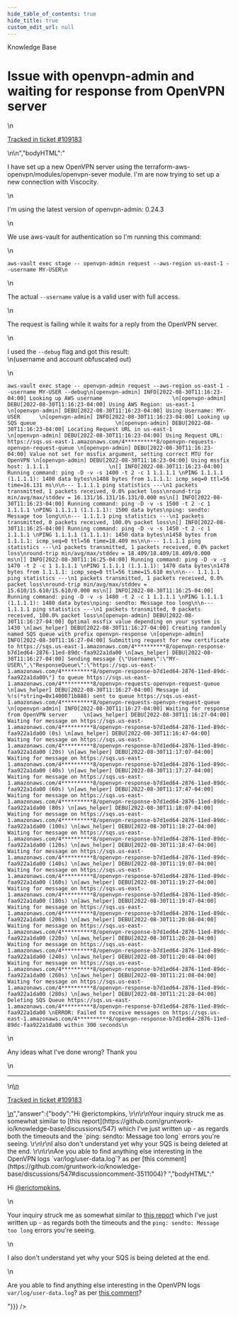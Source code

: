 ```yaml
---
hide_table_of_contents: true
hide_title: true
custom_edit_url: null
---
```



<head>
  <link rel="canonical" href="https://github.com/gruntwork-io/knowledge-base/discussions/546" />
</head>

<CenterLayout>
<span className="searchCategory">Knowledge Base</span>
<h1>Issue with openvpn-admin and waiting for response from OpenVPN server</h1>
<GitHub discussion={{"id":"D_kwDOF8slf84AQlcc","number":546,"author":{"login":"erictompkins"},"title":"Issue with openvpn-admin and waiting for response from OpenVPN server","body":"\nI have set up a new OpenVPN server using the terraform-aws-openvpn/modules/openvpn-sever module. I'm are now trying to set up a new connection with Viscocity.\r\n\r\nI'm using the latest version of openvpn-admin: 0.24.3\r\n\r\nWe use aws-vault for authentication so I'm running this command:\r\n```\r\naws-vault exec stage -- openvpn-admin request --aws-region us-east-1 --username MY-USER\r\n```\r\n\r\nThe actual `--username` value is a valid user with full access. \r\n\r\nThe request is failing while it waits for a reply from the OpenVPN server. \r\n\r\nI used the `--debug` flag and got this result:\r\n(username and account obfuscated out)\r\n```\r\naws-vault exec stage -- openvpn-admin request --aws-region us-east-1 --username MY-USER --debug\r\n[openvpn-admin] INFO[2022-08-30T11:16:23-04:00] Looking up AWS username                      \r\n[openvpn-admin] DEBU[2022-08-30T11:16:23-04:00] Using AWS Region: us-east-1                  \r\n[openvpn-admin] DEBU[2022-08-30T11:16:23-04:00] Using Username: MY-USER      \r\n[openvpn-admin] INFO[2022-08-30T11:16:23-04:00] Looking up SQS queue                         \r\n[openvpn-admin] DEBU[2022-08-30T11:16:23-04:00] Locating Request URL in us-east-1            \r\n[openvpn-admin] DEBU[2022-08-30T11:16:23-04:00] Using Request URL: https://sqs.us-east-1.amazonaws.com/4**********8/openvpn-requests-openvpn-request-queue \r\n[openvpn-admin] DEBU[2022-08-30T11:16:23-04:00] Value not set for mssfix argument, setting correct MTU for OpenVPN \r\n[openvpn-admin] DEBU[2022-08-30T11:16:23-04:00] Using mssfix host: 1.1.1.1                   \r\n[] INFO[2022-08-30T11:16:23-04:00] Running command: ping -D -v -s 1400 -t 2 -c 1 1.1.1.1 \r\nPING 1.1.1.1 (1.1.1.1): 1400 data bytes\r\n1408 bytes from 1.1.1.1: icmp_seq=0 ttl=56 time=16.131 ms\r\n\r\n--- 1.1.1.1 ping statistics ---\r\n1 packets transmitted, 1 packets received, 0.0% packet loss\r\nround-trip min/avg/max/stddev = 16.131/16.131/16.131/0.000 ms\r\n[] INFO[2022-08-30T11:16:23-04:00] Running command: ping -D -v -s 1500 -t 2 -c 1 1.1.1.1 \r\nPING 1.1.1.1 (1.1.1.1): 1500 data bytes\r\nping: sendto: Message too long\r\n\r\n--- 1.1.1.1 ping statistics ---\r\n1 packets transmitted, 0 packets received, 100.0% packet loss\r\n[] INFO[2022-08-30T11:16:25-04:00] Running command: ping -D -v -s 1450 -t 2 -c 1 1.1.1.1 \r\nPING 1.1.1.1 (1.1.1.1): 1450 data bytes\r\n1458 bytes from 1.1.1.1: icmp_seq=0 ttl=56 time=18.409 ms\r\n\r\n--- 1.1.1.1 ping statistics ---\r\n1 packets transmitted, 1 packets received, 0.0% packet loss\r\nround-trip min/avg/max/stddev = 18.409/18.409/18.409/0.000 ms\r\n[] INFO[2022-08-30T11:16:25-04:00] Running command: ping -D -v -s 1470 -t 2 -c 1 1.1.1.1 \r\nPING 1.1.1.1 (1.1.1.1): 1470 data bytes\r\n1478 bytes from 1.1.1.1: icmp_seq=0 ttl=56 time=15.610 ms\r\n\r\n--- 1.1.1.1 ping statistics ---\r\n1 packets transmitted, 1 packets received, 0.0% packet loss\r\nround-trip min/avg/max/stddev = 15.610/15.610/15.610/0.000 ms\r\n[] INFO[2022-08-30T11:16:25-04:00] Running command: ping -D -v -s 1480 -t 2 -c 1 1.1.1.1 \r\nPING 1.1.1.1 (1.1.1.1): 1480 data bytes\r\nping: sendto: Message too long\r\n\r\n--- 1.1.1.1 ping statistics ---\r\n1 packets transmitted, 0 packets received, 100.0% packet loss\r\n[openvpn-admin] DEBU[2022-08-30T11:16:27-04:00] Optimal mssfix value depending on your system is 1430 \r\n[aws_helper] DEBU[2022-08-30T11:16:27-04:00] Creating randomly named SQS queue with prefix openvpn-response \r\n[openvpn-admin] INFO[2022-08-30T11:16:27-04:00] Submitting request for new certificate to https://sqs.us-east-1.amazonaws.com/4**********8/openvpn-response-b7d1ed64-2876-11ed-89dc-faa922a1da00 \r\n[aws_helper] DEBU[2022-08-30T11:16:27-04:00] Sending message {\"Username\":\"MY-USER\",\"ResponseQueue\":\"https://sqs.us-east-1.amazonaws.com/4**********8/openvpn-response-b7d1ed64-2876-11ed-89dc-faa922a1da00\"} to queue https://sqs.us-east-1.amazonaws.com/4**********8/openvpn-requests-openvpn-request-queue \r\n[aws_helper] DEBU[2022-08-30T11:16:27-04:00] Message id %!s(*string=0x1400071b888) sent to queue https://sqs.us-east-1.amazonaws.com/4**********8/openvpn-requests-openvpn-request-queue \r\n[openvpn-admin] INFO[2022-08-30T11:16:27-04:00] Waiting for response from OpenVPN server     \r\n[aws_helper] DEBU[2022-08-30T11:16:27-04:00] Waiting for message on https://sqs.us-east-1.amazonaws.com/4**********8/openvpn-response-b7d1ed64-2876-11ed-89dc-faa922a1da00 (0s) \r\n[aws_helper] DEBU[2022-08-30T11:16:47-04:00] Waiting for message on https://sqs.us-east-1.amazonaws.com/4**********8/openvpn-response-b7d1ed64-2876-11ed-89dc-faa922a1da00 (20s) \r\n[aws_helper] DEBU[2022-08-30T11:17:07-04:00] Waiting for message on https://sqs.us-east-1.amazonaws.com/4**********8/openvpn-response-b7d1ed64-2876-11ed-89dc-faa922a1da00 (40s) \r\n[aws_helper] DEBU[2022-08-30T11:17:27-04:00] Waiting for message on https://sqs.us-east-1.amazonaws.com/4**********8/openvpn-response-b7d1ed64-2876-11ed-89dc-faa922a1da00 (60s) \r\n[aws_helper] DEBU[2022-08-30T11:17:47-04:00] Waiting for message on https://sqs.us-east-1.amazonaws.com/4**********8/openvpn-response-b7d1ed64-2876-11ed-89dc-faa922a1da00 (80s) \r\n[aws_helper] DEBU[2022-08-30T11:18:07-04:00] Waiting for message on https://sqs.us-east-1.amazonaws.com/4**********8/openvpn-response-b7d1ed64-2876-11ed-89dc-faa922a1da00 (100s) \r\n[aws_helper] DEBU[2022-08-30T11:18:27-04:00] Waiting for message on https://sqs.us-east-1.amazonaws.com/4**********8/openvpn-response-b7d1ed64-2876-11ed-89dc-faa922a1da00 (120s) \r\n[aws_helper] DEBU[2022-08-30T11:18:47-04:00] Waiting for message on https://sqs.us-east-1.amazonaws.com/4**********8/openvpn-response-b7d1ed64-2876-11ed-89dc-faa922a1da00 (140s) \r\n[aws_helper] DEBU[2022-08-30T11:19:07-04:00] Waiting for message on https://sqs.us-east-1.amazonaws.com/4**********8/openvpn-response-b7d1ed64-2876-11ed-89dc-faa922a1da00 (160s) \r\n[aws_helper] DEBU[2022-08-30T11:19:27-04:00] Waiting for message on https://sqs.us-east-1.amazonaws.com/4**********8/openvpn-response-b7d1ed64-2876-11ed-89dc-faa922a1da00 (180s) \r\n[aws_helper] DEBU[2022-08-30T11:19:47-04:00] Waiting for message on https://sqs.us-east-1.amazonaws.com/4**********8/openvpn-response-b7d1ed64-2876-11ed-89dc-faa922a1da00 (200s) \r\n[aws_helper] DEBU[2022-08-30T11:20:08-04:00] Waiting for message on https://sqs.us-east-1.amazonaws.com/4**********8/openvpn-response-b7d1ed64-2876-11ed-89dc-faa922a1da00 (220s) \r\n[aws_helper] DEBU[2022-08-30T11:20:28-04:00] Waiting for message on https://sqs.us-east-1.amazonaws.com/4**********8/openvpn-response-b7d1ed64-2876-11ed-89dc-faa922a1da00 (240s) \r\n[aws_helper] DEBU[2022-08-30T11:20:48-04:00] Waiting for message on https://sqs.us-east-1.amazonaws.com/4**********8/openvpn-response-b7d1ed64-2876-11ed-89dc-faa922a1da00 (260s) \r\n[aws_helper] DEBU[2022-08-30T11:21:08-04:00] Waiting for message on https://sqs.us-east-1.amazonaws.com/4**********8/openvpn-response-b7d1ed64-2876-11ed-89dc-faa922a1da00 (280s) \r\n[aws_helper] DEBU[2022-08-30T11:21:28-04:00] Deleting SQS Queue https://sqs.us-east-1.amazonaws.com/4**********8/openvpn-response-b7d1ed64-2876-11ed-89dc-faa922a1da00 \r\nERROR: Failed to receive messages on https://sqs.us-east-1.amazonaws.com/4**********8/openvpn-response-b7d1ed64-2876-11ed-89dc-faa922a1da00 within 300 seconds\r\n```\r\n\r\nAny ideas what I've done wrong? Thank you\n\n---\n\n<ins datetime=\"2022-08-30T15:26:18Z\">\n  <p><a href=\"https://support.gruntwork.io/hc/requests/109183\">Tracked in ticket #109183</a></p>\n</ins>\n","bodyHTML":"<p dir=\"auto\">I have set up a new OpenVPN server using the terraform-aws-openvpn/modules/openvpn-sever module. I'm are now trying to set up a new connection with Viscocity.</p>\n<p dir=\"auto\">I'm using the latest version of openvpn-admin: 0.24.3</p>\n<p dir=\"auto\">We use aws-vault for authentication so I'm running this command:</p>\n<div class=\"snippet-clipboard-content notranslate position-relative overflow-auto\" data-snippet-clipboard-copy-content=\"aws-vault exec stage -- openvpn-admin request --aws-region us-east-1 --username MY-USER\"><pre class=\"notranslate\"><code>aws-vault exec stage -- openvpn-admin request --aws-region us-east-1 --username MY-USER\n</code></pre></div>\n<p dir=\"auto\">The actual <code class=\"notranslate\">--username</code> value is a valid user with full access.</p>\n<p dir=\"auto\">The request is failing while it waits for a reply from the OpenVPN server.</p>\n<p dir=\"auto\">I used the <code class=\"notranslate\">--debug</code> flag and got this result:<br>\n(username and account obfuscated out)</p>\n<div class=\"snippet-clipboard-content notranslate position-relative overflow-auto\" data-snippet-clipboard-copy-content=\"aws-vault exec stage -- openvpn-admin request --aws-region us-east-1 --username MY-USER --debug\n[openvpn-admin] INFO[2022-08-30T11:16:23-04:00] Looking up AWS username                      \n[openvpn-admin] DEBU[2022-08-30T11:16:23-04:00] Using AWS Region: us-east-1                  \n[openvpn-admin] DEBU[2022-08-30T11:16:23-04:00] Using Username: MY-USER      \n[openvpn-admin] INFO[2022-08-30T11:16:23-04:00] Looking up SQS queue                         \n[openvpn-admin] DEBU[2022-08-30T11:16:23-04:00] Locating Request URL in us-east-1            \n[openvpn-admin] DEBU[2022-08-30T11:16:23-04:00] Using Request URL: https://sqs.us-east-1.amazonaws.com/4**********8/openvpn-requests-openvpn-request-queue \n[openvpn-admin] DEBU[2022-08-30T11:16:23-04:00] Value not set for mssfix argument, setting correct MTU for OpenVPN \n[openvpn-admin] DEBU[2022-08-30T11:16:23-04:00] Using mssfix host: 1.1.1.1                   \n[] INFO[2022-08-30T11:16:23-04:00] Running command: ping -D -v -s 1400 -t 2 -c 1 1.1.1.1 \nPING 1.1.1.1 (1.1.1.1): 1400 data bytes\n1408 bytes from 1.1.1.1: icmp_seq=0 ttl=56 time=16.131 ms\n\n--- 1.1.1.1 ping statistics ---\n1 packets transmitted, 1 packets received, 0.0% packet loss\nround-trip min/avg/max/stddev = 16.131/16.131/16.131/0.000 ms\n[] INFO[2022-08-30T11:16:23-04:00] Running command: ping -D -v -s 1500 -t 2 -c 1 1.1.1.1 \nPING 1.1.1.1 (1.1.1.1): 1500 data bytes\nping: sendto: Message too long\n\n--- 1.1.1.1 ping statistics ---\n1 packets transmitted, 0 packets received, 100.0% packet loss\n[] INFO[2022-08-30T11:16:25-04:00] Running command: ping -D -v -s 1450 -t 2 -c 1 1.1.1.1 \nPING 1.1.1.1 (1.1.1.1): 1450 data bytes\n1458 bytes from 1.1.1.1: icmp_seq=0 ttl=56 time=18.409 ms\n\n--- 1.1.1.1 ping statistics ---\n1 packets transmitted, 1 packets received, 0.0% packet loss\nround-trip min/avg/max/stddev = 18.409/18.409/18.409/0.000 ms\n[] INFO[2022-08-30T11:16:25-04:00] Running command: ping -D -v -s 1470 -t 2 -c 1 1.1.1.1 \nPING 1.1.1.1 (1.1.1.1): 1470 data bytes\n1478 bytes from 1.1.1.1: icmp_seq=0 ttl=56 time=15.610 ms\n\n--- 1.1.1.1 ping statistics ---\n1 packets transmitted, 1 packets received, 0.0% packet loss\nround-trip min/avg/max/stddev = 15.610/15.610/15.610/0.000 ms\n[] INFO[2022-08-30T11:16:25-04:00] Running command: ping -D -v -s 1480 -t 2 -c 1 1.1.1.1 \nPING 1.1.1.1 (1.1.1.1): 1480 data bytes\nping: sendto: Message too long\n\n--- 1.1.1.1 ping statistics ---\n1 packets transmitted, 0 packets received, 100.0% packet loss\n[openvpn-admin] DEBU[2022-08-30T11:16:27-04:00] Optimal mssfix value depending on your system is 1430 \n[aws_helper] DEBU[2022-08-30T11:16:27-04:00] Creating randomly named SQS queue with prefix openvpn-response \n[openvpn-admin] INFO[2022-08-30T11:16:27-04:00] Submitting request for new certificate to https://sqs.us-east-1.amazonaws.com/4**********8/openvpn-response-b7d1ed64-2876-11ed-89dc-faa922a1da00 \n[aws_helper] DEBU[2022-08-30T11:16:27-04:00] Sending message {&quot;Username&quot;:&quot;MY-USER&quot;,&quot;ResponseQueue&quot;:&quot;https://sqs.us-east-1.amazonaws.com/4**********8/openvpn-response-b7d1ed64-2876-11ed-89dc-faa922a1da00&quot;} to queue https://sqs.us-east-1.amazonaws.com/4**********8/openvpn-requests-openvpn-request-queue \n[aws_helper] DEBU[2022-08-30T11:16:27-04:00] Message id %!s(*string=0x1400071b888) sent to queue https://sqs.us-east-1.amazonaws.com/4**********8/openvpn-requests-openvpn-request-queue \n[openvpn-admin] INFO[2022-08-30T11:16:27-04:00] Waiting for response from OpenVPN server     \n[aws_helper] DEBU[2022-08-30T11:16:27-04:00] Waiting for message on https://sqs.us-east-1.amazonaws.com/4**********8/openvpn-response-b7d1ed64-2876-11ed-89dc-faa922a1da00 (0s) \n[aws_helper] DEBU[2022-08-30T11:16:47-04:00] Waiting for message on https://sqs.us-east-1.amazonaws.com/4**********8/openvpn-response-b7d1ed64-2876-11ed-89dc-faa922a1da00 (20s) \n[aws_helper] DEBU[2022-08-30T11:17:07-04:00] Waiting for message on https://sqs.us-east-1.amazonaws.com/4**********8/openvpn-response-b7d1ed64-2876-11ed-89dc-faa922a1da00 (40s) \n[aws_helper] DEBU[2022-08-30T11:17:27-04:00] Waiting for message on https://sqs.us-east-1.amazonaws.com/4**********8/openvpn-response-b7d1ed64-2876-11ed-89dc-faa922a1da00 (60s) \n[aws_helper] DEBU[2022-08-30T11:17:47-04:00] Waiting for message on https://sqs.us-east-1.amazonaws.com/4**********8/openvpn-response-b7d1ed64-2876-11ed-89dc-faa922a1da00 (80s) \n[aws_helper] DEBU[2022-08-30T11:18:07-04:00] Waiting for message on https://sqs.us-east-1.amazonaws.com/4**********8/openvpn-response-b7d1ed64-2876-11ed-89dc-faa922a1da00 (100s) \n[aws_helper] DEBU[2022-08-30T11:18:27-04:00] Waiting for message on https://sqs.us-east-1.amazonaws.com/4**********8/openvpn-response-b7d1ed64-2876-11ed-89dc-faa922a1da00 (120s) \n[aws_helper] DEBU[2022-08-30T11:18:47-04:00] Waiting for message on https://sqs.us-east-1.amazonaws.com/4**********8/openvpn-response-b7d1ed64-2876-11ed-89dc-faa922a1da00 (140s) \n[aws_helper] DEBU[2022-08-30T11:19:07-04:00] Waiting for message on https://sqs.us-east-1.amazonaws.com/4**********8/openvpn-response-b7d1ed64-2876-11ed-89dc-faa922a1da00 (160s) \n[aws_helper] DEBU[2022-08-30T11:19:27-04:00] Waiting for message on https://sqs.us-east-1.amazonaws.com/4**********8/openvpn-response-b7d1ed64-2876-11ed-89dc-faa922a1da00 (180s) \n[aws_helper] DEBU[2022-08-30T11:19:47-04:00] Waiting for message on https://sqs.us-east-1.amazonaws.com/4**********8/openvpn-response-b7d1ed64-2876-11ed-89dc-faa922a1da00 (200s) \n[aws_helper] DEBU[2022-08-30T11:20:08-04:00] Waiting for message on https://sqs.us-east-1.amazonaws.com/4**********8/openvpn-response-b7d1ed64-2876-11ed-89dc-faa922a1da00 (220s) \n[aws_helper] DEBU[2022-08-30T11:20:28-04:00] Waiting for message on https://sqs.us-east-1.amazonaws.com/4**********8/openvpn-response-b7d1ed64-2876-11ed-89dc-faa922a1da00 (240s) \n[aws_helper] DEBU[2022-08-30T11:20:48-04:00] Waiting for message on https://sqs.us-east-1.amazonaws.com/4**********8/openvpn-response-b7d1ed64-2876-11ed-89dc-faa922a1da00 (260s) \n[aws_helper] DEBU[2022-08-30T11:21:08-04:00] Waiting for message on https://sqs.us-east-1.amazonaws.com/4**********8/openvpn-response-b7d1ed64-2876-11ed-89dc-faa922a1da00 (280s) \n[aws_helper] DEBU[2022-08-30T11:21:28-04:00] Deleting SQS Queue https://sqs.us-east-1.amazonaws.com/4**********8/openvpn-response-b7d1ed64-2876-11ed-89dc-faa922a1da00 \nERROR: Failed to receive messages on https://sqs.us-east-1.amazonaws.com/4**********8/openvpn-response-b7d1ed64-2876-11ed-89dc-faa922a1da00 within 300 seconds\"><pre class=\"notranslate\"><code>aws-vault exec stage -- openvpn-admin request --aws-region us-east-1 --username MY-USER --debug\n[openvpn-admin] INFO[2022-08-30T11:16:23-04:00] Looking up AWS username                      \n[openvpn-admin] DEBU[2022-08-30T11:16:23-04:00] Using AWS Region: us-east-1                  \n[openvpn-admin] DEBU[2022-08-30T11:16:23-04:00] Using Username: MY-USER      \n[openvpn-admin] INFO[2022-08-30T11:16:23-04:00] Looking up SQS queue                         \n[openvpn-admin] DEBU[2022-08-30T11:16:23-04:00] Locating Request URL in us-east-1            \n[openvpn-admin] DEBU[2022-08-30T11:16:23-04:00] Using Request URL: https://sqs.us-east-1.amazonaws.com/4**********8/openvpn-requests-openvpn-request-queue \n[openvpn-admin] DEBU[2022-08-30T11:16:23-04:00] Value not set for mssfix argument, setting correct MTU for OpenVPN \n[openvpn-admin] DEBU[2022-08-30T11:16:23-04:00] Using mssfix host: 1.1.1.1                   \n[] INFO[2022-08-30T11:16:23-04:00] Running command: ping -D -v -s 1400 -t 2 -c 1 1.1.1.1 \nPING 1.1.1.1 (1.1.1.1): 1400 data bytes\n1408 bytes from 1.1.1.1: icmp_seq=0 ttl=56 time=16.131 ms\n\n--- 1.1.1.1 ping statistics ---\n1 packets transmitted, 1 packets received, 0.0% packet loss\nround-trip min/avg/max/stddev = 16.131/16.131/16.131/0.000 ms\n[] INFO[2022-08-30T11:16:23-04:00] Running command: ping -D -v -s 1500 -t 2 -c 1 1.1.1.1 \nPING 1.1.1.1 (1.1.1.1): 1500 data bytes\nping: sendto: Message too long\n\n--- 1.1.1.1 ping statistics ---\n1 packets transmitted, 0 packets received, 100.0% packet loss\n[] INFO[2022-08-30T11:16:25-04:00] Running command: ping -D -v -s 1450 -t 2 -c 1 1.1.1.1 \nPING 1.1.1.1 (1.1.1.1): 1450 data bytes\n1458 bytes from 1.1.1.1: icmp_seq=0 ttl=56 time=18.409 ms\n\n--- 1.1.1.1 ping statistics ---\n1 packets transmitted, 1 packets received, 0.0% packet loss\nround-trip min/avg/max/stddev = 18.409/18.409/18.409/0.000 ms\n[] INFO[2022-08-30T11:16:25-04:00] Running command: ping -D -v -s 1470 -t 2 -c 1 1.1.1.1 \nPING 1.1.1.1 (1.1.1.1): 1470 data bytes\n1478 bytes from 1.1.1.1: icmp_seq=0 ttl=56 time=15.610 ms\n\n--- 1.1.1.1 ping statistics ---\n1 packets transmitted, 1 packets received, 0.0% packet loss\nround-trip min/avg/max/stddev = 15.610/15.610/15.610/0.000 ms\n[] INFO[2022-08-30T11:16:25-04:00] Running command: ping -D -v -s 1480 -t 2 -c 1 1.1.1.1 \nPING 1.1.1.1 (1.1.1.1): 1480 data bytes\nping: sendto: Message too long\n\n--- 1.1.1.1 ping statistics ---\n1 packets transmitted, 0 packets received, 100.0% packet loss\n[openvpn-admin] DEBU[2022-08-30T11:16:27-04:00] Optimal mssfix value depending on your system is 1430 \n[aws_helper] DEBU[2022-08-30T11:16:27-04:00] Creating randomly named SQS queue with prefix openvpn-response \n[openvpn-admin] INFO[2022-08-30T11:16:27-04:00] Submitting request for new certificate to https://sqs.us-east-1.amazonaws.com/4**********8/openvpn-response-b7d1ed64-2876-11ed-89dc-faa922a1da00 \n[aws_helper] DEBU[2022-08-30T11:16:27-04:00] Sending message {\"Username\":\"MY-USER\",\"ResponseQueue\":\"https://sqs.us-east-1.amazonaws.com/4**********8/openvpn-response-b7d1ed64-2876-11ed-89dc-faa922a1da00\"} to queue https://sqs.us-east-1.amazonaws.com/4**********8/openvpn-requests-openvpn-request-queue \n[aws_helper] DEBU[2022-08-30T11:16:27-04:00] Message id %!s(*string=0x1400071b888) sent to queue https://sqs.us-east-1.amazonaws.com/4**********8/openvpn-requests-openvpn-request-queue \n[openvpn-admin] INFO[2022-08-30T11:16:27-04:00] Waiting for response from OpenVPN server     \n[aws_helper] DEBU[2022-08-30T11:16:27-04:00] Waiting for message on https://sqs.us-east-1.amazonaws.com/4**********8/openvpn-response-b7d1ed64-2876-11ed-89dc-faa922a1da00 (0s) \n[aws_helper] DEBU[2022-08-30T11:16:47-04:00] Waiting for message on https://sqs.us-east-1.amazonaws.com/4**********8/openvpn-response-b7d1ed64-2876-11ed-89dc-faa922a1da00 (20s) \n[aws_helper] DEBU[2022-08-30T11:17:07-04:00] Waiting for message on https://sqs.us-east-1.amazonaws.com/4**********8/openvpn-response-b7d1ed64-2876-11ed-89dc-faa922a1da00 (40s) \n[aws_helper] DEBU[2022-08-30T11:17:27-04:00] Waiting for message on https://sqs.us-east-1.amazonaws.com/4**********8/openvpn-response-b7d1ed64-2876-11ed-89dc-faa922a1da00 (60s) \n[aws_helper] DEBU[2022-08-30T11:17:47-04:00] Waiting for message on https://sqs.us-east-1.amazonaws.com/4**********8/openvpn-response-b7d1ed64-2876-11ed-89dc-faa922a1da00 (80s) \n[aws_helper] DEBU[2022-08-30T11:18:07-04:00] Waiting for message on https://sqs.us-east-1.amazonaws.com/4**********8/openvpn-response-b7d1ed64-2876-11ed-89dc-faa922a1da00 (100s) \n[aws_helper] DEBU[2022-08-30T11:18:27-04:00] Waiting for message on https://sqs.us-east-1.amazonaws.com/4**********8/openvpn-response-b7d1ed64-2876-11ed-89dc-faa922a1da00 (120s) \n[aws_helper] DEBU[2022-08-30T11:18:47-04:00] Waiting for message on https://sqs.us-east-1.amazonaws.com/4**********8/openvpn-response-b7d1ed64-2876-11ed-89dc-faa922a1da00 (140s) \n[aws_helper] DEBU[2022-08-30T11:19:07-04:00] Waiting for message on https://sqs.us-east-1.amazonaws.com/4**********8/openvpn-response-b7d1ed64-2876-11ed-89dc-faa922a1da00 (160s) \n[aws_helper] DEBU[2022-08-30T11:19:27-04:00] Waiting for message on https://sqs.us-east-1.amazonaws.com/4**********8/openvpn-response-b7d1ed64-2876-11ed-89dc-faa922a1da00 (180s) \n[aws_helper] DEBU[2022-08-30T11:19:47-04:00] Waiting for message on https://sqs.us-east-1.amazonaws.com/4**********8/openvpn-response-b7d1ed64-2876-11ed-89dc-faa922a1da00 (200s) \n[aws_helper] DEBU[2022-08-30T11:20:08-04:00] Waiting for message on https://sqs.us-east-1.amazonaws.com/4**********8/openvpn-response-b7d1ed64-2876-11ed-89dc-faa922a1da00 (220s) \n[aws_helper] DEBU[2022-08-30T11:20:28-04:00] Waiting for message on https://sqs.us-east-1.amazonaws.com/4**********8/openvpn-response-b7d1ed64-2876-11ed-89dc-faa922a1da00 (240s) \n[aws_helper] DEBU[2022-08-30T11:20:48-04:00] Waiting for message on https://sqs.us-east-1.amazonaws.com/4**********8/openvpn-response-b7d1ed64-2876-11ed-89dc-faa922a1da00 (260s) \n[aws_helper] DEBU[2022-08-30T11:21:08-04:00] Waiting for message on https://sqs.us-east-1.amazonaws.com/4**********8/openvpn-response-b7d1ed64-2876-11ed-89dc-faa922a1da00 (280s) \n[aws_helper] DEBU[2022-08-30T11:21:28-04:00] Deleting SQS Queue https://sqs.us-east-1.amazonaws.com/4**********8/openvpn-response-b7d1ed64-2876-11ed-89dc-faa922a1da00 \nERROR: Failed to receive messages on https://sqs.us-east-1.amazonaws.com/4**********8/openvpn-response-b7d1ed64-2876-11ed-89dc-faa922a1da00 within 300 seconds\n</code></pre></div>\n<p dir=\"auto\">Any ideas what I've done wrong? Thank you</p>\n<hr>\n<ins datetime=\"2022-08-30T15:26:18Z\">\n  <p dir=\"auto\"><a href=\"https://support.gruntwork.io/hc/requests/109183\" rel=\"nofollow\">Tracked in ticket #109183</a></p>\n</ins>","answer":{"body":"Hi @erictompkins, \r\n\r\nYour inquiry struck me as somewhat similar to [this report](https://github.com/gruntwork-io/knowledge-base/discussions/547) which I've just written up - as regards both the timeouts and the `ping: sendto: Message too long` errors you're seeing. \r\n\r\nI also don't understand yet why your SQS is being deleted at the end. \r\n\r\nAre you able to find anything else interesting in the OpenVPN logs `var/log/user-data.log`? as per [this comment](https://github.com/gruntwork-io/knowledge-base/discussions/547#discussioncomment-3511004)? ","bodyHTML":"<p dir=\"auto\">Hi <a class=\"user-mention notranslate\" data-hovercard-type=\"user\" data-hovercard-url=\"/users/erictompkins/hovercard\" data-octo-click=\"hovercard-link-click\" data-octo-dimensions=\"link_type:self\" href=\"https://github.com/erictompkins\">@erictompkins</a>,</p>\n<p dir=\"auto\">Your inquiry struck me as somewhat similar to <a href=\"https://github.com/gruntwork-io/knowledge-base/discussions/547\" data-hovercard-type=\"discussion\" data-hovercard-url=\"/gruntwork-io/knowledge-base/discussions/547/hovercard\">this report</a> which I've just written up - as regards both the timeouts and the <code class=\"notranslate\">ping: sendto: Message too long</code> errors you're seeing.</p>\n<p dir=\"auto\">I also don't understand yet why your SQS is being deleted at the end.</p>\n<p dir=\"auto\">Are you able to find anything else interesting in the OpenVPN logs <code class=\"notranslate\">var/log/user-data.log</code>? as per <a href=\"https://github.com/gruntwork-io/knowledge-base/discussions/547#discussioncomment-3511004\" data-hovercard-type=\"discussion\" data-hovercard-url=\"/gruntwork-io/knowledge-base/discussions/547/hovercard?comment_id=3511004\">this comment</a>?</p>"}}} />

</CenterLayout>
  

<!-- ##DOCS-SOURCER-START
{
  "sourcePlugin": "github-discussions",
  "hash": "2cdd2743a71f7b01398b8bf7d0aa6d1a"
}
##DOCS-SOURCER-END -->
